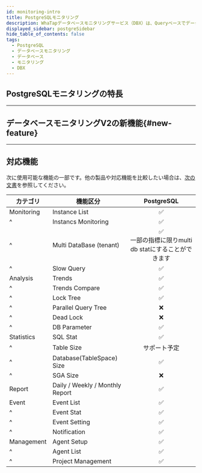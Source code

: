 ```yaml
---
id: monitoring-intro
title: PostgreSQLモニタリング
description: WhaTapデータベースモニタリングサービス（DBX）は、Queryベースでデータを収集し、性能モニタリングサービスを提供します。
displayed_sidebar: postgreSidebar
hide_table_of_contents: false
tags:
  - PostgreSQL
  - データベースモニタリング
  - データベース
  - モニタリング
  - DBX
---
```



<Dbintroductiondesc />

<Videos url="https://img.whatap.io/23/11/06/031831DB_prd.mp4" />

## PostgreSQLモニタリングの特長

<CommonCont />


<Dbspecification />

---

## データベースモニタリングV2の新機能{#new-feature}

<NewFeature product='PostgreSQL' ver='1.6.7' />

---

## 対応機能

次に使用可能な機能の一部です。他の製品や対応機能を比較したい場合は、[次の文書](../support-env#compare-db)を参照してください。

| カテゴリ       | 機能区分                                         |                              PostgreSQL                             |
| ---------- | -------------------------------------------- | :-----------------------------------------------------------------: |
| Monitoring | Instance List                                |                   <span class='emoji-ok'>✅</span>                   |
| ^          | Instancs Monitoring                          |                   <span class='emoji-ok'>✅</span>                   |
| ^          | Multi DataBase (tenant)   | <span class='emoji-ok'>✅</span><br/>一部の指標に限りmulti db statにすることができます |
| ^          | Slow Query                                   |                   <span class='emoji-ok'>✅</span>                   |
| Analysis   | Trends                                       |                   <span class='emoji-ok'>✅</span>                   |
| ^          | Trends Compare                               |                   <span class='emoji-ok'>✅</span>                   |
| ^          | Lock Tree                                    |                   <span class='emoji-ok'>✅</span>                   |
| ^          | Parallel Query Tree                          |                   <span class='emoji-no'>❌</span>                   |
| ^          | Dead Lock                                    |                   <span class='emoji-no'>❌</span>                   |
| ^          | DB Parameter                                 |                   <span class='emoji-ok'>✅</span>                   |
| Statistics | SQL Stat                                     |                   <span class='emoji-ok'>✅</span>                   |
| ^          | Table Size                                   |                                サポート予定                               |
| ^          | Database(TableSpace) Size |                   <span class='emoji-ok'>✅</span>                   |
| ^          | SGA Size                                     |                   <span class='emoji-no'>❌</span>                   |
| Report     | Daily / Weekly / Monthly Report              |                   <span class='emoji-ok'>✅</span>                   |
| Event      | Event List                                   |                   <span class='emoji-ok'>✅</span>                   |
| ^          | Event Stat                                   |                   <span class='emoji-ok'>✅</span>                   |
| ^          | Event Setting                                |                   <span class='emoji-ok'>✅</span>                   |
| ^          | Notification                                 |                   <span class='emoji-ok'>✅</span>                   |
| Management | Agent Setup                                  |                   <span class='emoji-ok'>✅</span>                   |
| ^          | Agent List                                   |                   <span class='emoji-ok'>✅</span>                   |
| ^          | Project Management                           |                   <span class='emoji-ok'>✅</span>                   |
